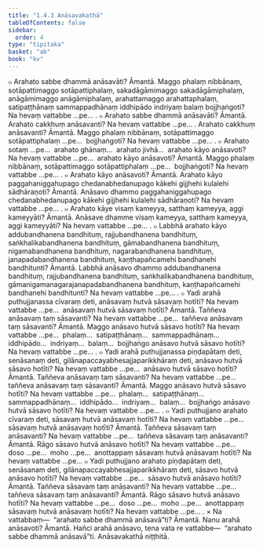 ```yaml
---
title: "1.4.3 Anāsavakathā"
tableOfContents: false
sidebar:
  order: 4
type: "tipitaka"
basket: "ab"
book: "kv"
---
```



<DynamicBreadcrumb />

<Division number="391" book="kv">

<Paragraph number="1315" book="kv">
๐ Arahato sabbe dhammā anāsavāti? Āmantā. Maggo phalaṃ nibbānaṃ, sotāpattimaggo sotāpattiphalaṃ, sakadāgāmimaggo sakadāgāmiphalaṃ, anāgāmimaggo anāgāmiphalaṃ, arahattamaggo arahattaphalaṃ, satipaṭṭhānaṃ sammappadhānaṃ iddhipādo indriyaṃ balaṃ bojjhaṅgoti? Na hevaṃ vattabbe …pe… .
</Paragraph>

<Paragraph number="1316" book="kv">
๐ Arahato sabbe dhammā anāsavāti? Āmantā. Arahato cakkhuṃ anāsavanti? Na hevaṃ vattabbe …pe… . Arahato cakkhuṃ anāsavanti? Āmantā. Maggo phalaṃ nibbānaṃ, sotāpattimaggo sotāpattiphalaṃ …pe…  bojjhaṅgoti? Na hevaṃ vattabbe …pe… .
</Paragraph>

<Paragraph number="1317" book="kv">
๐ Arahato sotaṃ …pe…  arahato ghānaṃ…  arahato jivhā…  arahato kāyo anāsavoti? Na hevaṃ vattabbe …pe…  arahato kāyo anāsavoti? Āmantā. Maggo phalaṃ nibbānaṃ, sotāpattimaggo sotāpattiphalaṃ …pe…  bojjhaṅgoti? Na hevaṃ vattabbe …pe… .
</Paragraph>

<Paragraph number="1318" book="kv">
๐ Arahato kāyo anāsavoti? Āmantā. Arahato kāyo paggahaniggahupago chedanabhedanupago kākehi gijjhehi kulalehi sādhāraṇoti? Āmantā. Anāsavo dhammo paggahaniggahupago chedanabhedanupago kākehi gijjhehi kulalehi sādhāraṇoti? Na hevaṃ vattabbe …pe… .
</Paragraph>

<Paragraph number="1319" book="kv">
๐ Arahato kāye visaṃ kameyya, satthaṃ kameyya, aggi kameyyāti? Āmantā. Anāsave dhamme visaṃ kameyya, satthaṃ kameyya, aggi kameyyāti? Na hevaṃ vattabbe …pe… .
</Paragraph>

<Paragraph number="1320" book="kv">
๐ Labbhā arahato kāyo addubandhanena bandhituṃ, rajjubandhanena bandhituṃ, saṅkhalikabandhanena bandhituṃ, gāmabandhanena bandhituṃ, nigamabandhanena bandhituṃ, nagarabandhanena bandhituṃ, janapadabandhanena bandhituṃ, kaṇṭhapañcamehi bandhanehi bandhitunti? Āmantā. Labbhā anāsavo dhammo addubandhanena bandhituṃ, rajjubandhanena bandhituṃ, saṅkhalikabandhanena bandhituṃ, gāmanigamanagarajanapadabandhanena bandhituṃ, kaṇṭhapañcamehi bandhanehi bandhitunti? Na hevaṃ vattabbe …pe… .
</Paragraph>

</Division>
<Division number="392" book="kv">

<Paragraph number="1321" book="kv">
๐ Yadi arahā puthujjanassa cīvaraṃ deti, anāsavaṃ hutvā sāsavaṃ hotīti? Na hevaṃ vattabbe …pe…  anāsavaṃ hutvā sāsavaṃ hotīti? Āmantā. Taññeva anāsavaṃ taṃ sāsavanti? Na hevaṃ vattabbe …pe…  taññeva anāsavaṃ taṃ sāsavanti? Āmantā. Maggo anāsavo hutvā sāsavo hotīti? Na hevaṃ vattabbe …pe…  phalaṃ…  satipaṭṭhānaṃ…  sammappadhānaṃ…  iddhipādo…  indriyaṃ…  balaṃ…  bojjhaṅgo anāsavo hutvā sāsavo hotīti? Na hevaṃ vattabbe …pe… .
</Paragraph>

<Paragraph number="1322" book="kv">
๐ Yadi arahā puthujjanassa piṇḍapātaṃ deti, senāsanaṃ deti, gilānapaccayabhesajjaparikkhāraṃ deti, anāsavo hutvā sāsavo hotīti? Na hevaṃ vattabbe …pe…  anāsavo hutvā sāsavo hotīti? Āmantā. Taññeva anāsavaṃ taṃ sāsavanti? Na hevaṃ vattabbe …pe…  taññeva anāsavaṃ taṃ sāsavanti? Āmantā. Maggo anāsavo hutvā sāsavo hotīti? Na hevaṃ vattabbe …pe…  phalaṃ…  satipaṭṭhānaṃ…  sammappadhānaṃ…  iddhipādo…  indriyaṃ…  balaṃ…  bojjhaṅgo anāsavo hutvā sāsavo hotīti? Na hevaṃ vattabbe …pe… .
</Paragraph>

<Paragraph number="1323" book="kv">
๐ Yadi puthujjano arahato cīvaraṃ deti, sāsavaṃ hutvā anāsavaṃ hotīti? Na hevaṃ vattabbe …pe…  sāsavaṃ hutvā anāsavaṃ hotīti? Āmantā. Taññeva sāsavaṃ taṃ anāsavanti? Na hevaṃ vattabbe …pe…  taññeva sāsavaṃ taṃ anāsavanti? Āmantā. Rāgo sāsavo hutvā anāsavo hotīti? Na hevaṃ vattabbe …pe…  doso …pe…  moho …pe…  anottappaṃ sāsavaṃ hutvā anāsavaṃ hotīti? Na hevaṃ vattabbe …pe…
</Paragraph>

<Paragraph number="1324" book="kv">
๐ Yadi puthujjano arahato piṇḍapātaṃ deti, senāsanaṃ deti, gilānapaccayabhesajjaparikkhāraṃ deti, sāsavo hutvā anāsavo hotīti? Na hevaṃ vattabbe …pe…  sāsavo hutvā anāsavo hotīti? Āmantā. Taññeva sāsavaṃ taṃ anāsavanti? Na hevaṃ vattabbe …pe…  taññeva sāsavaṃ taṃ anāsavanti? Āmantā. Rāgo sāsavo hutvā anāsavo hotīti? Na hevaṃ vattabbe …pe…  doso …pe…  moho …pe…  anottappaṃ sāsavaṃ hutvā anāsavaṃ hotīti? Na hevaṃ vattabbe …pe… .
</Paragraph>

<Paragraph number="1325" book="kv">
× Na vattabbaṃ—  “arahato sabbe dhammā anāsavā”ti? Āmantā. Nanu arahā anāsavoti? Āmantā. Hañci arahā anāsavo, tena vata re vattabbe—  “arahato sabbe dhammā anāsavā”ti.

</Paragraph>
</Division>

<Paragraph number="1326" type="center" book="kv">
Anāsavakathā niṭṭhitā.
</Paragraph>